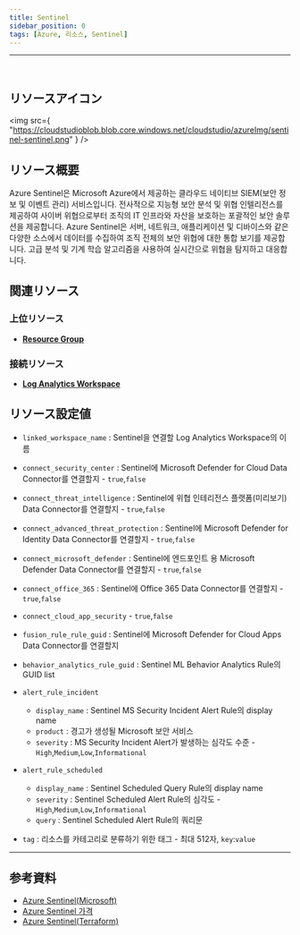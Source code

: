 ```yaml
---
title: Sentinel
sidebar_position: 0
tags: [Azure, 리소스, Sentinel]
---
```


<hr />
<br />

## リソースアイコン

<img
    src={
        "https://cloudstudioblob.blob.core.windows.net/cloudstudio/azureImg/sentinel-sentinel.png"
    }
/>

## リソース概要

Azure Sentinel은 Microsoft Azure에서 제공하는 클라우드 네이티브 SIEM(보안 정보 및 이벤트 관리) 서비스입니다.
전사적으로 지능형 보안 분석 및 위협 인텔리전스를 제공하여 사이버 위협으로부터 조직의 IT 인프라와 자산을 보호하는 포괄적인 보안 솔루션을 제공합니다.
Azure Sentinel은 서버, 네트워크, 애플리케이션 및 디바이스와 같은 다양한 소스에서 데이터를 수집하여 조직 전체의 보안 위협에 대한 통합 보기를 제공합니다.
고급 분석 및 기계 학습 알고리즘을 사용하여 실시간으로 위협을 탐지하고 대응합니다.

## 関連リソース

### 上位リソース

-   [**Resource Group**](https://docs.cstudio.app/docs/resource/azure/Base/ResourceGroup)

### 接続リソース

-   [**Log Analytics Workspace**](https://docs.cstudio.app/docs/resource/azure/LogAnalytics/LogAnalyticsWorkspace)

## リソース設定値

-   `linked_workspace_name` : Sentinel을 연결할 Log Analytics Workspace의 이름

-   `connect_security_center` : Sentinel에 Microsoft Defender for Cloud Data Connector를 연결할지 - `true`,`false`
-   `connect_threat_intelligence` : Sentinel에 위협 인테리전스 플랫폼(미리보기) Data Connector를 연결할지 - `true`,`false`

-   `connect_advanced_threat_protection` : Sentinel에 Microsoft Defender for Identity Data Connector를 연결할지 - `true`,`false`

-   `connect_microsoft_defender` : Sentinel에 엔드포인트 용 Microsoft Defender Data Connector를 연결할지 - `true`,`false`

-   `connect_office_365` : Sentinel에 Office 365 Data Connector를 연결할지 - `true`,`false`

-   `connect_cloud_app_security` - `true`,`false`

-   `fusion_rule_rule_guid` : Sentinel에 Microsoft Defender for Cloud Apps Data Connector를 연결할지

-   `behavior_analytics_rule_guid` : Sentinel ML Behavior Analytics Rule의 GUID list

-   `alert_rule_incident`

    -   `display_name` : Sentinel MS Security Incident Alert Rule의 display name
    -   `product` : 경고가 생성될 Microsoft 보안 서비스
    -   `severity` : MS Security Incident Alert가 발생하는 심각도 수준 - `High`,`Medium`,`Low`,`Informational`

-   `alert_rule_scheduled`

    -   `display_name` : Sentinel Scheduled Query Rule의 display name
    -   `severity` : Sentinel Scheduled Alert Rule의 심각도 - `High`,`Medium`,`Low`,`Informational`
    -   `query` : Sentinel Scheduled Alert Rule의 쿼리문

-   `tag` : 리소스를 카테고리로 분류하기 위한 태그 - 최대 512자, `key`:`value`

---

## 参考資料

-   [Azure Sentinel(Microsoft)](https://learn.microsoft.com/ko-kr/azure/sentinel/overview)
-   [Azure Sentinel 가격](https://azure.microsoft.com/en-us/pricing/details/microsoft-sentinel/)
-   [Azure Sentinel(Terraform)](https://registry.terraform.io/providers/hashicorp/azurerm/latest/docs/resources/log_analytics_solution)
